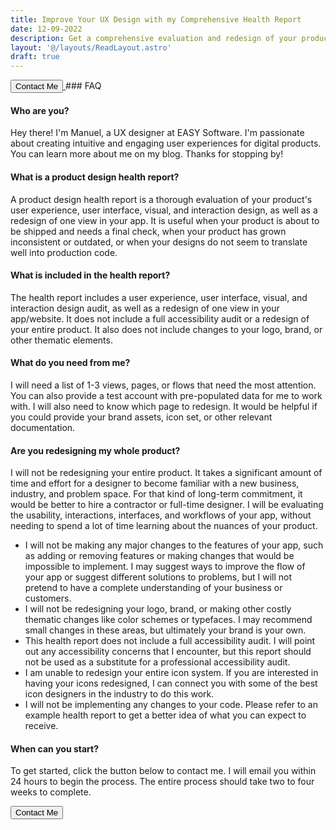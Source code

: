 ```yaml
---
title: Improve Your UX Design with my Comprehensive Health Report
date: 12-09-2022
description: Get a comprehensive evaluation and redesign of your product's design with my health report.
layout: '@/layouts/ReadLayout.astro'
draft: true
---
```


<a class="no-underline" href='../contact'>
    <button class="not-prose no-underline relative inline-flex items-center justify-center p-0.5 mb-2 mr-2 overflow-hidden text-sm font-medium text-gray-900 rounded-lg group bg-gradient-to-br from-purple-600 to-blue-500 group-hover:from-purple-600 group-hover:to-blue-500 hover:text-white dark:text-white focus:ring-4 focus:outline-none focus:ring-blue-300 dark:focus:ring-blue-800">
      <span class="no-underline relative px-5 py-2.5 transition-all ease-in duration-75 bg-white dark:bg-gray-900 rounded-md group-hover:bg-opacity-0">
          Contact Me
      </span>
    </button>
  </a>
### FAQ

#### Who are you? 
Hey there! I'm Manuel, a UX designer at EASY Software. I'm passionate about creating intuitive and engaging user experiences for digital products. You can learn more about me on my blog. Thanks for stopping by!

#### What is a product design health report?
A product design health report is a thorough evaluation of your product's user experience, user interface, visual, and interaction design, as well as a redesign of one view in your app. It is useful when your product is about to be shipped and needs a final check, when your product has grown inconsistent or outdated, or when your designs do not seem to translate well into production code.

#### What is included in the health report?
The health report includes a user experience, user interface, visual, and interaction design audit, as well as a redesign of one view in your app/website. It does not include a full accessibility audit or a redesign of your entire product. It also does not include changes to your logo, brand, or other thematic elements.

#### What do you need from me?
I will need a list of 1-3 views, pages, or flows that need the most attention. You can also provide a test account with pre-populated data for me to work with. I will also need to know which page to redesign. It would be helpful if you could provide your brand assets, icon set, or other relevant documentation.

#### Are you redesigning my whole product?
I will not be redesigning your entire product. It takes a significant amount of time and effort for a designer to become familiar with a new business, industry, and problem space. For that kind of long-term commitment, it would be better to hire a contractor or full-time designer. I will be evaluating the usability, interactions, interfaces, and workflows of your app, without needing to spend a lot of time learning about the nuances of your product.

- I will not be making any major changes to the features of your app, such as adding or removing features or making changes that would be impossible to implement. I may suggest ways to improve the flow of your app or suggest different solutions to problems, but I will not pretend to have a complete understanding of your business or customers.
- I will not be redesigning your logo, brand, or making other costly thematic changes like color schemes or typefaces. I may recommend small changes in these areas, but ultimately your brand is your own.
- This health report does not include a full accessibility audit. I will point out any accessibility concerns that I encounter, but this report should not be used as a substitute for a professional accessibility audit.
- I am unable to redesign your entire icon system. If you are interested in having your icons redesigned, I can connect you with some of the best icon designers in the industry to do this work.
- I will not be implementing any changes to your code. Please refer to an example health report to get a better idea of what you can expect to receive.

#### When can you start?
To get started, click the button below to contact me. I will email you within 24 hours to begin the process. The entire process should take two to four weeks to complete.

  <a class="no-underline" href='../contact'>
    <button class="not-prose no-underline relative inline-flex items-center justify-center p-0.5 mb-2 mr-2 overflow-hidden text-sm font-medium text-gray-900 rounded-lg group bg-gradient-to-br from-purple-600 to-blue-500 group-hover:from-purple-600 group-hover:to-blue-500 hover:text-white dark:text-white focus:ring-4 focus:outline-none focus:ring-blue-300 dark:focus:ring-blue-800">
      <span class="no-underline relative px-5 py-2.5 transition-all ease-in duration-75 bg-white dark:bg-gray-900 rounded-md group-hover:bg-opacity-0">
          Contact Me
      </span>
    </button>
  </a>